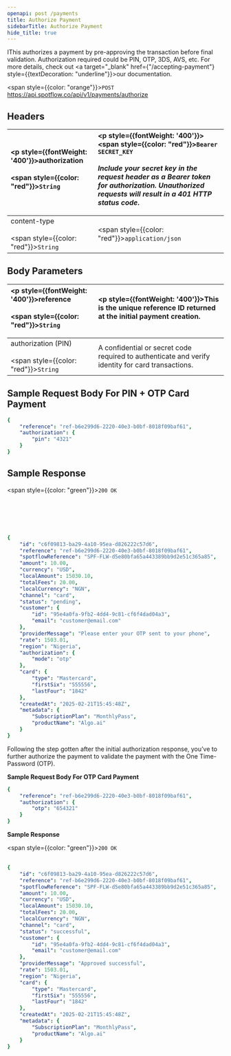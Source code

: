 ```yaml
---
openapi: post /payments
title: Authorize Payment
sidebarTitle: Authorize Payment
hide_title: true
---
```


IThis authorizes a payment by pre-approving the transaction before final validation. Authorization required could be PIN, OTP, 3DS, AVS, etc. For more details, check out <a target="_blank" href={"/accepting-payment"} style={{textDecoration: "underline"}}>our documentation</a>. 

<span style={{color: "orange"}}>`POST`</span> https://api.spotflow.co/api/v1/payments/authorize

## Headers

| <p style={{fontWeight: '400'}}>authorization <br></br> <span style={{color: "red"}}>`String`</span></p> | <p style={{fontWeight: '400'}}><span style={{color: "red"}}>`Bearer SECRET_KEY`</span> <br></br> *Include your secret key in the request header as a Bearer token for authorization. Unauthorized requests will result in a 401 HTTP status code*.</p> |
|:----------|:-----------|
| content-type <br></br> <span style={{color: "red"}}>`String`</span> | <span style={{color: "red"}}>`application/json`</span> |

## Body Parameters

| <p style={{fontWeight: '400'}}>reference <br></br> <span style={{color: "red"}}>`String`</span></p> | <p style={{fontWeight: '400'}}>This is the unique reference ID returned at the initial payment creation. </p> |
|:----------|:-----------|
| authorization (PIN)<br></br> <span style={{color: "red"}}>`String`</span> | A confidential or secret code required to authenticate and verify identity for card transactions. |

## Sample Request Body For PIN + OTP Card Payment

```yaml
{
    "reference": "ref-b6e299d6-2220-40e3-b0bf-8018f09baf61",
    "authorization": {
        "pin": "4321"
    }
}
```

## Sample Response

<span style={{color: "green"}}>`200 OK`</span>

<br></br>
<br></br>

```yaml
{
    "id": "c6f09813-ba29-4a10-95ea-d826222c57d6",
    "reference": "ref-b6e299d6-2220-40e3-b0bf-8018f09baf61",
    "spotflowReference": "SPF-FLW-d5e80bfa65a443389bb9d2e51c365a85",
    "amount": 10.00,
    "currency": "USD",
    "localAmount": 15030.10,
    "totalFees": 20.00,
    "localCurrency": "NGN",
    "channel": "card",
    "status": "pending",
    "customer": {
        "id": "95e4a0fa-9fb2-4dd4-9c81-cf6f4dad04a3",
        "email": "customer@email.com"
    },
    "providerMessage": "Please enter your OTP sent to your phone",
    "rate": 1503.01,
    "region": "Nigeria",
    "authorization": {
        "mode": "otp"
    },
    "card": {
        "type": "Mastercard",
        "firstSix": "555556",
        "lastFour": "1842"
    },
    "createdAt": "2025-02-21T15:45:48Z",
    "metadata": {
        "SubscriptionPlan": "MonthlyPass",
        "productName": "Algo.ai"
    }
}
```

Following the step gotten after the initial authorization response, you’ve to further authorize the payment to validate the payment with the One Time-Password (OTP).

**Sample Request Body For OTP Card Payment**

```yaml
{
    "reference": "ref-b6e299d6-2220-40e3-b0bf-8018f09baf61",
    "authorization": {
        "otp": "654321"
    }
}
```

**Sample Response**

<span style={{color: "green"}}>`200 OK`</span>
<br></br>

```yaml
{
    "id": "c6f09813-ba29-4a10-95ea-d826222c57d6",
    "reference": "ref-b6e299d6-2220-40e3-b0bf-8018f09baf61",
    "spotflowReference": "SPF-FLW-d5e80bfa65a443389bb9d2e51c365a85",
    "amount": 10.00,
    "currency": "USD",
    "localAmount": 15030.10,
    "totalFees": 20.00,
    "localCurrency": "NGN",
    "channel": "card",
    "status": "successful",
    "customer": {
        "id": "95e4a0fa-9fb2-4dd4-9c81-cf6f4dad04a3",
        "email": "customer@email.com"
    },
    "providerMessage": "Approved successful",
    "rate": 1503.01,
    "region": "Nigeria",
    "card": {
        "type": "Mastercard",
        "firstSix": "555556",
        "lastFour": "1842"
    },
    "createdAt": "2025-02-21T15:45:48Z",
    "metadata": {
        "SubscriptionPlan": "MonthlyPass",
        "productName": "Algo.ai"
    }
}
```